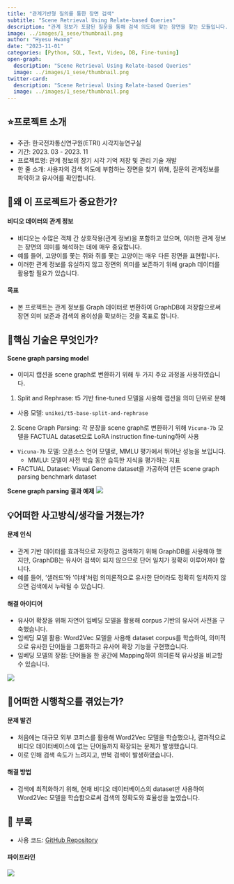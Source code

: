 ```yaml
---
title: "관계기반형 질의를 통한 장면 검색"
subtitle: "Scene Retrieval Using Relate-based Queries"
description: "관계 정보가 포함된 질문을 통해 검색 의도에 맞는 장면을 찾는 모듈입니다."
image: ../images/1_sese/thumbnail.png
author: "Hyesu Hwang"
date: "2023-11-01"
categories: [Python, SQL, Text, Video, DB, Fine-tuning]
open-graph:
  description: "Scene Retrieval Using Relate-based Queries"
  image: ../images/1_sese/thumbnail.png
twitter-card:
  description: "Scene Retrieval Using Relate-based Queries"
  image: ../images/1_sese/thumbnail.png
---
```


## ⭐프로젝트 소개

- 주관: 한국전자통신연구원(ETRI) 시각지능연구실
- 기간: 2023. 03 - 2023. 11
- 프로젝트명: 관계 정보의 장기 시각 기억 저장 및 관리 기술 개발
- 한 줄 소개: 사용자의 검색 의도에 부합하는 장면을 찾기 위해, 질문의 관계정보를 파악하고 유사어를 확인합니다.


## 💎왜 이 프로젝트가 중요한가?

#### 비디오 데이터의 관계 정보
- 비디오는 수많은 객체 간 상호작용(관계 정보)을 포함하고 있으며, 이러한 관계 정보는 장면의 의미를 해석하는 데에 매우 중요합니다.
- 예를 들어, 고양이를 쫓는 쥐와 쥐를 쫓는 고양이는 매우 다른 장면을 표현합니다.
- 이러한 관계 정보를 유실하지 않고 장면의 의미를 보존하기 위해 graph 데이터를 활용할 필요가 있습니다. 

#### 목표
- 본 프로젝트는 관계 정보를 Graph 데이터로 변환하여 GraphDB에 저장함으로써 장면 의미 보존과 검색의 용이성을 확보하는 것을 목표로 합니다.


## 🔎핵심 기술은 무엇인가?

#### Scene graph parsing model

- 이미지 캡션을 scene graph로 변환하기 위해 두 가지 주요 과정을 사용하였습니다.

1. Split and Rephrase: t5 기반 fine-tuned 모델을 사용해 캡션을 의미 단위로 분해
  - 사용 모델: `unikei/t5-base-split-and-rephrase`

2. Scene Graph Parsing: 각 문장을 scene graph로 변환하기 위해 `Vicuna-7b` 모델을 FACTUAL dataset으로 LoRA instruction fine-tuning하여 사용
  - `Vicuna-7b` 모델: 오픈소스 언어 모델로, MMLU 평가에서 뛰어난 성능을 보입니다.
    - MMLU: 모델이 사전 학습 동안 습득한 지식을 평가하는 지표
  - FACTUAL Dataset: Visual Genome dataset을 가공하여 만든 scene graph parsing benchmark dataset

**Scene graph parsing 결과 예제**
![](../images/1_sese/scenegraph.png)


## 💡어떠한 사고방식/생각을 거쳤는가?

#### 문제 인식
- 관계 기반 데이터를 효과적으로 저장하고 검색하기 위해 GraphDB를 사용해야 했지만, GraphDB는 유사어 검색이 되지 않으므로 단어 일치가 정확히 이루어져야 합니다.
- 예를 들어, '샐러드'와 '야채'처럼 의미론적으로 유사한 단어라도 정확히 일치하지 않으면 검색에서 누락될 수 있습니다.

#### 해결 아이디어
- 유사어 확장을 위해 자연어 임베딩 모델을 활용해 corpus 기반의 유사어 사전을 구축했습니다.
- 임베딩 모델 활용: Word2Vec 모델을 사용해 dataset corpus를 학습하여, 의미적으로 유사한 단어들을 그룹화하고 유사어 확장 기능을 구현했습니다.
- 임베딩 모델의 장점: 단어들을 한 공간에 Mapping하여 의미론적 유사성을 비교할 수 있습니다.

![](../images/1_sese/expansion.png)

## 🌄어떠한 시행착오를 겪었는가?

#### 문제 발견
- 처음에는 대규모 외부 코퍼스를 활용해 Word2Vec 모델을 학습했으나, 결과적으로 비디오 데이터베이스에 없는 단어들까지 확장되는 문제가 발생했습니다. 
- 이로 인해 검색 속도가 느려지고, 반복 검색이 발생하였습니다.

#### 해결 방법
- 검색에 최적화하기 위해, 현재 비디오 데이터베이스의 dataset만 사용하여 Word2Vec 모델을 학습함으로써 검색의 정확도와 효율성을 높였습니다.


## 🧶 부록

- 사용 코드: [GitHub Repository](https://github.com/statrav/DILAB_SESE_ScEneSEarch.git)

#### 파이프라인

![](../images/1_sese/pipeline.png)